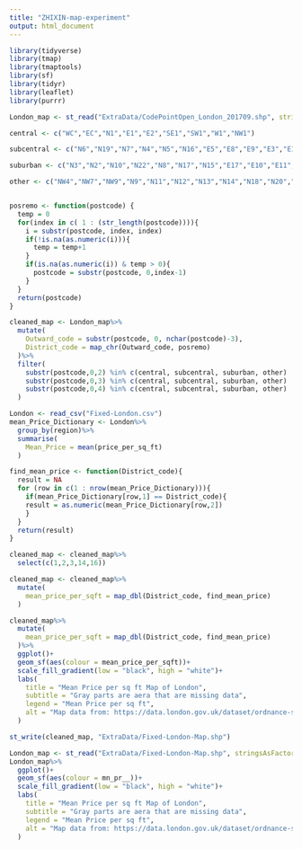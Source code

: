 ```yaml
---
title: "ZHIXIN-map-experiment"
output: html_document
---
```

```r
library(tidyverse)
library(tmap)
library(tmaptools)
library(sf)
library(tidyr)
library(leaflet)
library(purrr)
```

```r
London_map <- st_read("ExtraData/CodePointOpen_London_201709.shp", stringsAsFactors = FALSE)

central <- c("WC","EC","N1","E1","E2","SE1","SW1","W1","NW1")

subcentral <- c("N6","N19","N7","N4","N5","N16","E5","E8","E9","E3","E14","SE16","SE8","SE14","SE4","SE17","SE15","SE5","SE11","SW4","SW8","SW9","SW11","SW3","SW10","SW5","SW7","W2","W8","W9","W11","NW3","NW5","NW6","NW8")

suburban <- c("N3","N2","N10","N22","N8","N17","N15","E17","E10","E11","E20","E15","E7","E12","E6","E13","E16","SE10","SE7","SE3","SE13","SE6","SE23","SE22","SE24","SE21","SE26","SE27","SW2","SW16","SW12","SW17","SW18","SW6","W6","W14","W12","W10","NW10","NW2","NW11")

other <- c("NW4","NW7","NW9","N9","N11","N12","N13","N14","N18","N20","N21","E4","E18","SE28","SW18","SE9","SE2","SE12","SE19","SE20","SE25","SW19","SW20","SW13","SW14","SW15","W3","W4","W5","W7","W13")


posremo <- function(postcode) {
  temp = 0
  for(index in c( 1 : (str_length(postcode)))){
    i = substr(postcode, index, index)
    if(!is.na(as.numeric(i))){
      temp = temp+1
    }
    if(is.na(as.numeric(i)) & temp > 0){
      postcode = substr(postcode, 0,index-1)
    }
  }
  return(postcode)
}

cleaned_map <- London_map%>%
  mutate(
    Outward_code = substr(postcode, 0, nchar(postcode)-3),
    District_code = map_chr(Outward_code, posremo)
  )%>%
  filter(
    substr(postcode,0,2) %in% c(central, subcentral, suburban, other) |
    substr(postcode,0,3) %in% c(central, subcentral, suburban, other) |
    substr(postcode,0,4) %in% c(central, subcentral, suburban, other)
  )

```

```r
London <- read_csv("Fixed-London.csv")
mean_Price_Dictionary <- London%>%
  group_by(region)%>%
  summarise(
    Mean_Price = mean(price_per_sq_ft)
  )

find_mean_price <- function(District_code){
  result = NA
  for (row in c(1 : nrow(mean_Price_Dictionary))){
    if(mean_Price_Dictionary[row,1] == District_code){
    result = as.numeric(mean_Price_Dictionary[row,2])
    }
  }
  return(result)
}

cleaned_map <- cleaned_map%>%
  select(c(1,2,3,14,16))

cleaned_map <- cleaned_map%>%
  mutate(
    mean_price_per_sqft = map_dbl(District_code, find_mean_price)
  )

cleaned_map%>%
  mutate(
    mean_price_per_sqft = map_dbl(District_code, find_mean_price)
  )%>%
  ggplot()+
  geom_sf(aes(colour = mean_price_per_sqft))+
  scale_fill_gradient(low = "black", high = "white")+
  labs(
    title = "Mean Price per sq ft Map of London",
    subtitle = "Gray parts are aera that are missing data",
    legend = "Mean Price per sq ft",
    alt = "Map data from: https://data.london.gov.uk/dataset/ordnance-survey-code-point [Accessed on nov.30 2021]"
  )

st_write(cleaned_map, "ExtraData/Fixed-London-Map.shp")
```
```r
London_map <- st_read("ExtraData/Fixed-London-Map.shp", stringsAsFactors = FALSE)
London_map%>%
  ggplot()+
  geom_sf(aes(colour = mn_pr__))+
  scale_fill_gradient(low = "black", high = "white")+
  labs(
    title = "Mean Price per sq ft Map of London",
    subtitle = "Gray parts are aera that are missing data",
    legend = "Mean Price per sq ft",
    alt = "Map data from: https://data.london.gov.uk/dataset/ordnance-survey-code-point [Accessed on nov.30 2021]"
  )

```


